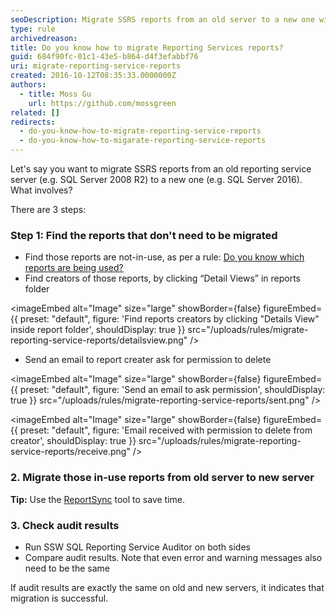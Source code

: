 ```yaml
---
seoDescription: Migrate SSRS reports from an old server to a new one with ease using these 3 simple steps.
type: rule
archivedreason:
title: Do you know how to migrate Reporting Services reports?
guid: 684f90fc-01c1-43e5-b864-d4f3efabbf76
uri: migrate-reporting-service-reports
created: 2016-10-12T08:35:33.0000000Z
authors:
  - title: Moss Gu
    url: https://github.com/mossgreen
related: []
redirects:
  - do-you-know-how-to-migrate-reporting-service-reports
  - do-you-know-how-to-migarate-reporting-service-reports
---
```


<youtubeEmbed url="https://www.youtube.com/embed/1knwXRIbVNw" description="Figure: How to migrate SSRS reports from an old server to another" />

Let's say you want to migrate SSRS reports from an old reporting service server (e.g. SQL Server 2008 R2) to a new one (e.g. SQL Server 2016). What involves?

There are 3 steps:
### Step 1: Find the reports that don't need to be migrated

- Find those reports are not-in-use, as per a rule: [Do you know which reports are being used?](/do-you-know-which-reports-are-being-used)
- Find creators of those reports, by clicking “Detail Views” in reports folder

  
<imageEmbed
  alt="Image"
  size="large"
  showBorder={false}
  figureEmbed={{
    preset: "default",
    figure: 'Find reports creators by clicking "Details View" inside report folder',
    shouldDisplay: true
  }}
  src="/uploads/rules/migrate-reporting-service-reports/detailsview.png"
/>

- Send an email to report creater ask for permission to delete

  
<imageEmbed
  alt="Image"
  size="large"
  showBorder={false}
  figureEmbed={{
    preset: "default",
    figure: 'Send an email to ask permission',
    shouldDisplay: true
  }}
  src="/uploads/rules/migrate-reporting-service-reports/sent.png"
/>

  
<imageEmbed
  alt="Image"
  size="large"
  showBorder={false}
  figureEmbed={{
    preset: "default",
    figure: 'Email received with permission to delete from creator',
    shouldDisplay: true
  }}
  src="/uploads/rules/migrate-reporting-service-reports/receive.png"
/>

### 2. Migrate those in-use reports from old server to new server

**Tip:** Use the [ReportSync](https://github.com/dapaxx/reportsync) tool to save time.

### 3. Check audit results

- Run SSW SQL Reporting Service Auditor on both sides
- Compare audit results. Note that even error and warning messages also need to be the same

If audit results are exactly the same on old and new servers, it indicates that migration is successful.